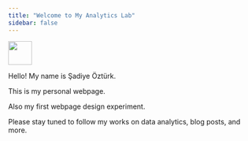 ```yaml
---
title: "Welcome to My Analytics Lab"
sidebar: false 
---
```


![](images/whale27.webp){fig-align="left" width="48"}

Hello! My name is Şadiye Öztürk. <!--#  -->

This is my personal webpage.

Also my first webpage design experiment.

Please stay tuned to follow my works on data analytics, blog posts, and more.

